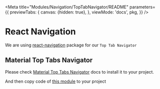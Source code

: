
<Meta title="Modules/Navigation/TopTabNavigator/README" parameters={{
  previewTabs: {
    canvas: {hidden: true},
  },
  viewMode: 'docs',
  pkg,
}} />

# React Navigation

We are using [react-navigation](https://reactnavigation.org/) package for our `Top Tab Navigator`

## Material Top Tabs Navigator

Please check [Material Top Tabs Navigator](https://reactnavigation.org/docs/material-top-tab-navigator) docs to install it to your project.

And then copy code of [this module](?path=/docs/modules-navigation-toptabnavigator--top-tab) to your project
